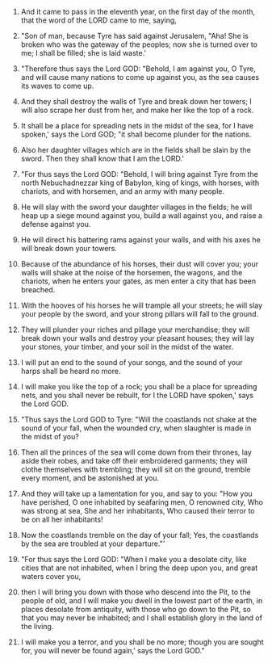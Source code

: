 
1. And it came to pass in the eleventh year, on the first day of the month, that the word of the LORD came to me, saying,

2. "Son of man, because Tyre has said against Jerusalem, "Aha! She is broken who was the gateway of the peoples; now she is turned over to me; I shall be filled; she is laid waste.'

3. "Therefore thus says the Lord GOD: "Behold, I am against you, O Tyre, and will cause many nations to come up against you, as the sea causes its waves to come up.

4. And they shall destroy the walls of Tyre and break down her towers; I will also scrape her dust from her, and make her like the top of a rock.

5. It shall be a place for spreading nets in the midst of the sea, for I have spoken,' says the Lord GOD; "it shall become plunder for the nations.

6. Also her daughter villages which are in the fields shall be slain by the sword. Then they shall know that I am the LORD.'

7. "For thus says the Lord GOD: "Behold, I will bring against Tyre from the north Nebuchadnezzar king of Babylon, king of kings, with horses, with chariots, and with horsemen, and an army with many people.

8. He will slay with the sword your daughter villages in the fields; he will heap up a siege mound against you, build a wall against you, and raise a defense against you.

9. He will direct his battering rams against your walls, and with his axes he will break down your towers.

10. Because of the abundance of his horses, their dust will cover you; your walls will shake at the noise of the horsemen, the wagons, and the chariots, when he enters your gates, as men enter a city that has been breached.

11. With the hooves of his horses he will trample all your streets; he will slay your people by the sword, and your strong pillars will fall to the ground.

12. They will plunder your riches and pillage your merchandise; they will break down your walls and destroy your pleasant houses; they will lay your stones, your timber, and your soil in the midst of the water.

13. I will put an end to the sound of your songs, and the sound of your harps shall be heard no more.

14. I will make you like the top of a rock; you shall be a place for spreading nets, and you shall never be rebuilt, for I the LORD have spoken,' says the Lord GOD.

15. "Thus says the Lord GOD to Tyre: "Will the coastlands not shake at the sound of your fall, when the wounded cry, when slaughter is made in the midst of you?

16. Then all the princes of the sea will come down from their thrones, lay aside their robes, and take off their embroidered garments; they will clothe themselves with trembling; they will sit on the ground, tremble every moment, and be astonished at you.

17. And they will take up a lamentation for you, and say to you: "How you have perished, O one inhabited by seafaring men, O renowned city, Who was strong at sea, She and her inhabitants, Who caused their terror to be on all her inhabitants!

18. Now the coastlands tremble on the day of your fall; Yes, the coastlands by the sea are troubled at your departure."'

19. "For thus says the Lord GOD: "When I make you a desolate city, like cities that are not inhabited, when I bring the deep upon you, and great waters cover you,

20. then I will bring you down with those who descend into the Pit, to the people of old, and I will make you dwell in the lowest part of the earth, in places desolate from antiquity, with those who go down to the Pit, so that you may never be inhabited; and I shall establish glory in the land of the living.

21. I will make you a terror, and you shall be no more; though you are sought for, you will never be found again,' says the Lord GOD."


